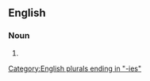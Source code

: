 ==English==

===Noun===
{{head|en|noun form}}

# {{plural of|chokeberry|lang=en}}

[[Category:English plurals ending in "-ies"]]